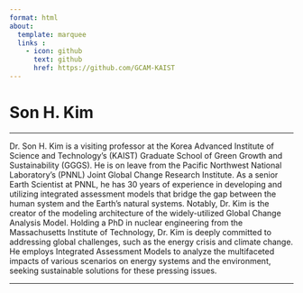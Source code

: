 ```yaml
---
format: html
about: 
  template: marquee
  links :
    - icon: github
      text: github
      href: https://github.com/GCAM-KAIST
---
```


# Son H. Kim

------------------------------------------------------------------------

Dr. Son H. Kim is a visiting professor at the Korea Advanced Institute of Science and Technology’s (KAIST) Graduate School of Green Growth and Sustainability (GGGS). He is on leave from the Pacific Northwest National Laboratory’s (PNNL) Joint Global Change Research Institute. As a senior Earth Scientist at PNNL, he has 30 years of experience in developing and utilizing integrated assessment models that bridge the gap between the human system and the Earth’s natural systems. Notably, Dr. Kim is the creator of the modeling architecture of the widely-utilized Global Change Analysis Model. Holding a PhD in nuclear engineering from the Massachusetts Institute of Technology, Dr. Kim is deeply committed to addressing global challenges, such as the energy crisis and climate change. He employs Integrated Assessment Models to analyze the multifaceted impacts of various scenarios on energy systems and the environment, seeking sustainable solutions for these pressing issues.

------------------------------------------------------------------------
